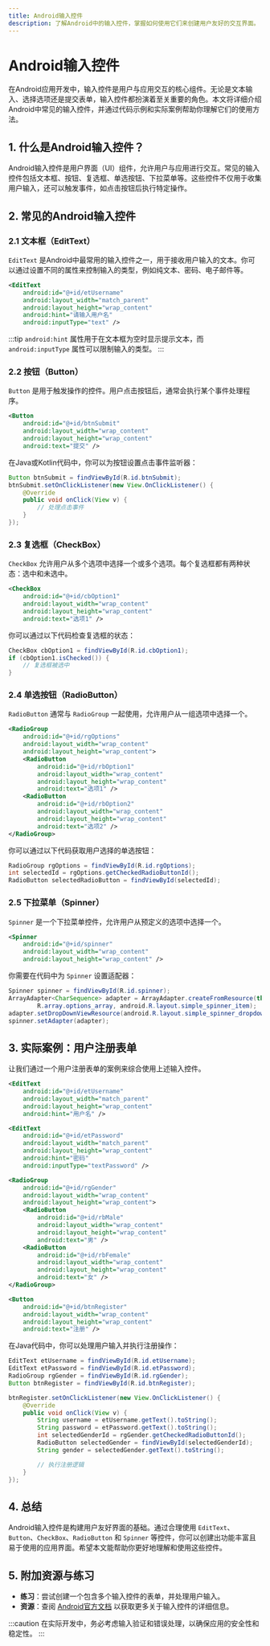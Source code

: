 ```yaml
---
title: Android输入控件
description: 了解Android中的输入控件，掌握如何使用它们来创建用户友好的交互界面。
---
```


# Android输入控件

在Android应用开发中，输入控件是用户与应用交互的核心组件。无论是文本输入、选择选项还是提交表单，输入控件都扮演着至关重要的角色。本文将详细介绍Android中常见的输入控件，并通过代码示例和实际案例帮助你理解它们的使用方法。

## 1. 什么是Android输入控件？

Android输入控件是用户界面（UI）组件，允许用户与应用进行交互。常见的输入控件包括文本框、按钮、复选框、单选按钮、下拉菜单等。这些控件不仅用于收集用户输入，还可以触发事件，如点击按钮后执行特定操作。

## 2. 常见的Android输入控件

### 2.1 文本框（EditText）

`EditText` 是Android中最常用的输入控件之一，用于接收用户输入的文本。你可以通过设置不同的属性来控制输入的类型，例如纯文本、密码、电子邮件等。

```xml
<EditText
    android:id="@+id/etUsername"
    android:layout_width="match_parent"
    android:layout_height="wrap_content"
    android:hint="请输入用户名"
    android:inputType="text" />
```

:::tip
`android:hint` 属性用于在文本框为空时显示提示文本，而 `android:inputType` 属性可以限制输入的类型。
:::

### 2.2 按钮（Button）

`Button` 是用于触发操作的控件。用户点击按钮后，通常会执行某个事件处理程序。

```xml
<Button
    android:id="@+id/btnSubmit"
    android:layout_width="wrap_content"
    android:layout_height="wrap_content"
    android:text="提交" />
```

在Java或Kotlin代码中，你可以为按钮设置点击事件监听器：

```java
Button btnSubmit = findViewById(R.id.btnSubmit);
btnSubmit.setOnClickListener(new View.OnClickListener() {
    @Override
    public void onClick(View v) {
        // 处理点击事件
    }
});
```

### 2.3 复选框（CheckBox）

`CheckBox` 允许用户从多个选项中选择一个或多个选项。每个复选框都有两种状态：选中和未选中。

```xml
<CheckBox
    android:id="@+id/cbOption1"
    android:layout_width="wrap_content"
    android:layout_height="wrap_content"
    android:text="选项1" />
```

你可以通过以下代码检查复选框的状态：

```java
CheckBox cbOption1 = findViewById(R.id.cbOption1);
if (cbOption1.isChecked()) {
    // 复选框被选中
}
```

### 2.4 单选按钮（RadioButton）

`RadioButton` 通常与 `RadioGroup` 一起使用，允许用户从一组选项中选择一个。

```xml
<RadioGroup
    android:id="@+id/rgOptions"
    android:layout_width="wrap_content"
    android:layout_height="wrap_content">
    <RadioButton
        android:id="@+id/rbOption1"
        android:layout_width="wrap_content"
        android:layout_height="wrap_content"
        android:text="选项1" />
    <RadioButton
        android:id="@+id/rbOption2"
        android:layout_width="wrap_content"
        android:layout_height="wrap_content"
        android:text="选项2" />
</RadioGroup>
```

你可以通过以下代码获取用户选择的单选按钮：

```java
RadioGroup rgOptions = findViewById(R.id.rgOptions);
int selectedId = rgOptions.getCheckedRadioButtonId();
RadioButton selectedRadioButton = findViewById(selectedId);
```

### 2.5 下拉菜单（Spinner）

`Spinner` 是一个下拉菜单控件，允许用户从预定义的选项中选择一个。

```xml
<Spinner
    android:id="@+id/spinner"
    android:layout_width="wrap_content"
    android:layout_height="wrap_content" />
```

你需要在代码中为 `Spinner` 设置适配器：

```java
Spinner spinner = findViewById(R.id.spinner);
ArrayAdapter<CharSequence> adapter = ArrayAdapter.createFromResource(this,
        R.array.options_array, android.R.layout.simple_spinner_item);
adapter.setDropDownViewResource(android.R.layout.simple_spinner_dropdown_item);
spinner.setAdapter(adapter);
```

## 3. 实际案例：用户注册表单

让我们通过一个用户注册表单的案例来综合使用上述输入控件。

```xml
<EditText
    android:id="@+id/etUsername"
    android:layout_width="match_parent"
    android:layout_height="wrap_content"
    android:hint="用户名" />

<EditText
    android:id="@+id/etPassword"
    android:layout_width="match_parent"
    android:layout_height="wrap_content"
    android:hint="密码"
    android:inputType="textPassword" />

<RadioGroup
    android:id="@+id/rgGender"
    android:layout_width="wrap_content"
    android:layout_height="wrap_content">
    <RadioButton
        android:id="@+id/rbMale"
        android:layout_width="wrap_content"
        android:layout_height="wrap_content"
        android:text="男" />
    <RadioButton
        android:id="@+id/rbFemale"
        android:layout_width="wrap_content"
        android:layout_height="wrap_content"
        android:text="女" />
</RadioGroup>

<Button
    android:id="@+id/btnRegister"
    android:layout_width="wrap_content"
    android:layout_height="wrap_content"
    android:text="注册" />
```

在Java代码中，你可以处理用户输入并执行注册操作：

```java
EditText etUsername = findViewById(R.id.etUsername);
EditText etPassword = findViewById(R.id.etPassword);
RadioGroup rgGender = findViewById(R.id.rgGender);
Button btnRegister = findViewById(R.id.btnRegister);

btnRegister.setOnClickListener(new View.OnClickListener() {
    @Override
    public void onClick(View v) {
        String username = etUsername.getText().toString();
        String password = etPassword.getText().toString();
        int selectedGenderId = rgGender.getCheckedRadioButtonId();
        RadioButton selectedGender = findViewById(selectedGenderId);
        String gender = selectedGender.getText().toString();

        // 执行注册逻辑
    }
});
```

## 4. 总结

Android输入控件是构建用户友好界面的基础。通过合理使用 `EditText`、`Button`、`CheckBox`、`RadioButton` 和 `Spinner` 等控件，你可以创建出功能丰富且易于使用的应用界面。希望本文能帮助你更好地理解和使用这些控件。

## 5. 附加资源与练习

- **练习**：尝试创建一个包含多个输入控件的表单，并处理用户输入。
- **资源**：查阅 [Android官方文档](https://developer.android.com/guide/topics/ui/controls) 以获取更多关于输入控件的详细信息。

:::caution
在实际开发中，务必考虑输入验证和错误处理，以确保应用的安全性和稳定性。
:::